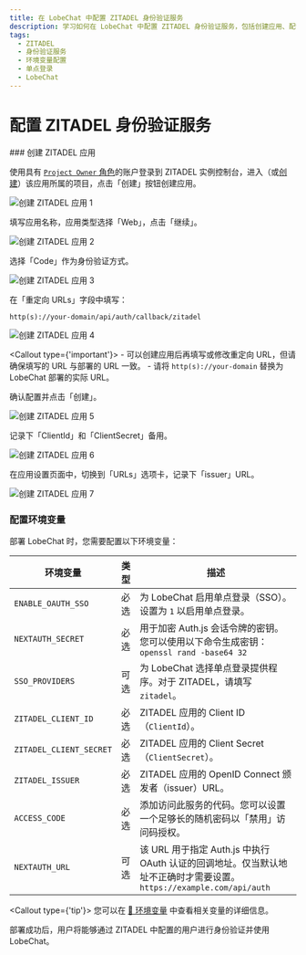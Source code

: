 ```yaml
---
title: 在 LobeChat 中配置 ZITADEL 身份验证服务
description: 学习如何在 LobeChat 中配置 ZITADEL 身份验证服务，包括创建应用、配置环境变量等步骤。
tags:
  - ZITADEL
  - 身份验证服务
  - 环境变量配置
  - 单点登录
  - LobeChat
---
```

# 配置 ZITADEL 身份验证服务

<Steps>
  ### 创建 ZITADEL 应用

  使用具有 [`Project Owner` 角色](https://zitadel.com/docs/guides/manage/console/managers#roles)的账户登录到 ZITADEL 实例控制台，进入（或[创建](https://zitadel.com/docs/guides/manage/console/projects#create-a-project)）该应用所属的项目，点击「创建」按钮创建应用。

  <Image alt="创建 ZITADEL 应用 1" inStep src="https://github.com/lobehub/lobe-chat/assets/8692892/3564110d-bef9-47f3-b775-e5f28b4275b2" />

  填写应用名称，应用类型选择「Web」，点击「继续」。

  <Image alt="创建 ZITADEL 应用 2" inStep src="https://github.com/lobehub/lobe-chat/assets/8692892/12451b47-8dcd-40a9-b18d-2806b07efecc" />

  选择「Code」作为身份验证方式。

  <Image alt="创建 ZITADEL 应用 3" inStep src="https://github.com/lobehub/lobe-chat/assets/8692892/9d5cb651-ad10-47c7-8c8b-2256163c5521" />

  在「重定向 URLs」字段中填写：

  ```
  http(s)://your-domain/api/auth/callback/zitadel
  ```

  <Image alt="创建 ZITADEL 应用 4" inStep src="https://github.com/lobehub/lobe-chat/assets/8692892/1699bf46-0c8d-4238-9eb5-34282bfe529a" />

  <Callout type={'important'}>
    - 可以创建应用后再填写或修改重定向 URL，但请确保填写的 URL 与部署的 URL 一致。
    - 请将 `http(s)://your-domain` 替换为 LobeChat 部署的实际 URL。
 
</Callout>

  确认配置并点击「创建」。

  <Image alt="创建 ZITADEL 应用 5" inStep src="https://github.com/lobehub/lobe-chat/assets/8692892/375b3d73-6796-465c-9063-f2762093f763" />

  记录下「ClientId」和「ClientSecret」备用。

  <Image alt="创建 ZITADEL 应用 6" inStep src="https://github.com/lobehub/lobe-chat/assets/8692892/40bb6b4c-18e0-4ae5-abae-ae0cf202cf08" />

  在应用设置页面中，切换到「URLs」选项卡，记录下「issuer」URL。

  <Image alt="创建 ZITADEL 应用 7" inStep src="https://github.com/lobehub/lobe-chat/assets/8692892/79c55d44-8dcb-429c-a072-d3eb014bbceb" />

  ### 配置环境变量

  部署 LobeChat 时，您需要配置以下环境变量：

  | 环境变量               | 类型      | 描述                                                                                                                                                                                                |
  | ----------------------- | -------- | --------------------------------------------------------------------------------------------------------------------------------------------------------------------------------------------------- |
  | `ENABLE_OAUTH_SSO`      | 必选    | 为 LobeChat 启用单点登录（SSO）。设置为 `1` 以启用单点登录。                                                                                                                                       |
  | `NEXTAUTH_SECRET`       | 必选 | 用于加密 Auth.js 会话令牌的密钥。您可以使用以下命令生成密钥：`openssl rand -base64 32`                                                                                                             |
  | `SSO_PROVIDERS`         | 可选     | 为 LobeChat 选择单点登录提供程序。对于 ZITADEL，请填写 `zitadel`。                                                                                                                                 |
  | `ZITADEL_CLIENT_ID`     | 必选   | ZITADEL 应用的 Client ID（`ClientId`）。                                                                                                                                                   |
  | `ZITADEL_CLIENT_SECRET` | 必选   | ZITADEL 应用的 Client Secret（`ClientSecret`）。                                                                                                                                           |
  | `ZITADEL_ISSUER`        | 必选   | ZITADEL 应用的 OpenID Connect 颁发者（issuer）URL。                                                                                                                                            |
  | `ACCESS_CODE`           | 必选   | 添加访问此服务的代码。您可以设置一个足够长的随机密码以「禁用」访问码授权。                                                                                                              |
  | `NEXTAUTH_URL`          | 可选     | 该 URL 用于指定 Auth.js 中执行 OAuth 认证的回调地址。仅当默认地址不正确时才需要设置。`https://example.com/api/auth`                                                                          |

  <Callout type={'tip'}>
    您可以在 [📘 环境变量](/zh/self-hosting/environment-variables/auth#zitadel) 中查看相关变量的详细信息。
 
</Callout>
</Steps>

<Callout>
  部署成功后，用户将能够通过 ZITADEL 中配置的用户进行身份验证并使用 LobeChat。
</Callout>
